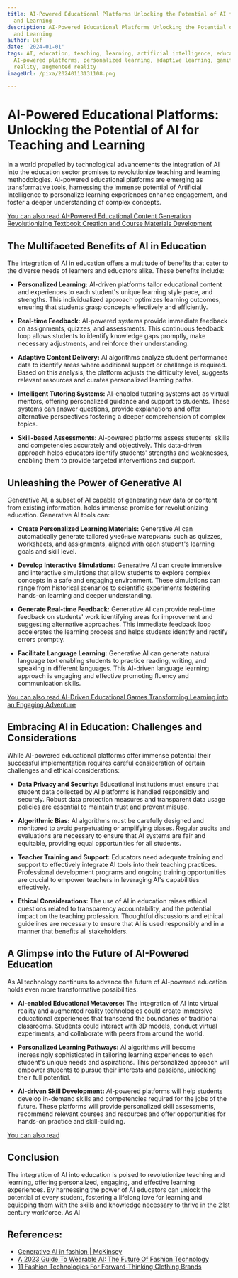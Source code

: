 ```yaml
---
title: AI-Powered Educational Platforms Unlocking the Potential of AI for Teaching
  and Learning
description: AI-Powered Educational Platforms Unlocking the Potential of AI for Teaching
  and Learning
author: Usf
date: '2024-01-01'
tags: AI, education, teaching, learning, artificial intelligence, educational technology,
  AI-powered platforms, personalized learning, adaptive learning, gamification, virtual
  reality, augmented reality
imageUrl: /pixa/20240113131108.png

---
```

# AI-Powered Educational  Platforms: Unlocking the Potential of AI for Teaching and Learning

In  a  world propelled by technological advancements the integration  of AI into the education sector promises to revolutionize  teaching and learning methodologies. AI-powered educational  platforms are emerging as transformative tools, harnessing the immense potential of Artificial Intelligence to personalize learning experiences enhance engagement, and foster a deeper understanding of complex  concepts.

[You can also  read AI-Powered Educational Content Generation Revolutionizing Textbook Creation and Course Materials Development](AI-Powered%20Educational%20Content%20Generation%20Revolutionizing%20Textbook%20Creation%20and%20Course%20Materials%20Development)


## The Multifaceted Benefits  of AI in Education

The integration of AI in education offers  a multitude of benefits that cater to the diverse needs of learners and  educators  alike. These benefits include:

- **Personalized Learning:** AI-driven platforms tailor educational content and experiences to each student's unique learning style pace, and strengths. This individualized approach optimizes learning outcomes, ensuring that  students grasp concepts  effectively and efficiently.

- **Real-time Feedback:** AI-powered systems  provide immediate feedback on assignments,  quizzes, and assessments. This continuous feedback loop allows students to identify knowledge gaps promptly, make necessary adjustments, and reinforce their understanding.

-  **Adaptive Content Delivery:** AI algorithms analyze student performance data  to identify  areas where additional support or challenge is required. Based on this analysis, the platform adjusts the difficulty level, suggests  relevant  resources and  curates personalized learning paths.

- **Intelligent Tutoring Systems:** AI-enabled tutoring systems  act as virtual mentors, offering personalized guidance and  support to students. These systems can answer questions, provide explanations and offer alternative perspectives fostering a deeper comprehension of complex topics.

- **Skill-based Assessments:** AI-powered platforms assess students' skills and competencies  accurately and  objectively.  This data-driven approach helps educators identify students' strengths and weaknesses, enabling them to provide  targeted  interventions  and support.

## Unleashing the Power of Generative AI

Generative AI, a subset of AI capable of generating new data or content from existing information, holds  immense  promise for revolutionizing  education. Generative AI tools can:

- **Create Personalized Learning  Materials:** Generative AI can automatically generate tailored учебные материалы such as quizzes,  worksheets, and assignments, aligned with each student's learning goals and skill level.

- **Develop Interactive Simulations:**  Generative AI can  create immersive and interactive simulations that allow students to  explore complex concepts in a safe and engaging environment.  These simulations can range from historical scenarios to  scientific  experiments  fostering hands-on learning and deeper understanding.

- **Generate Real-time Feedback:** Generative AI can provide  real-time feedback  on students'  work  identifying areas for  improvement and suggesting alternative approaches. This immediate feedback  loop accelerates the learning process and helps students identify and rectify errors promptly.

-  **Facilitate Language Learning:** Generative AI can generate natural language text enabling students  to practice reading, writing, and speaking in different languages. This AI-driven language learning approach is engaging and  effective promoting fluency and communication skills.

[You can also read AI-Driven Educational Games Transforming Learning into an Engaging Adventure](AI-Driven%20Educational%20Games%20Transforming%20Learning%20into%20an%20Engaging%20Adventure)


## Embracing AI in Education: Challenges and Considerations

While AI-powered educational platforms offer immense  potential their successful implementation requires careful consideration of certain  challenges and ethical considerations:

- **Data Privacy and Security:** Educational institutions must ensure that student data collected by AI  platforms is handled responsibly and securely. Robust data protection measures and transparent data usage policies  are essential to maintain trust and prevent misuse.

- **Algorithmic Bias:** AI algorithms must be carefully designed and monitored to avoid perpetuating or amplifying biases. Regular  audits and evaluations are necessary to ensure that  AI systems are fair and equitable, providing equal opportunities for all students.

- **Teacher Training and Support:** Educators need adequate training and support to effectively integrate AI tools into their teaching practices. Professional development programs and ongoing  training opportunities are crucial to empower teachers in leveraging AI's capabilities effectively.

-  **Ethical  Considerations:** The  use of  AI in education raises ethical questions related to  transparency accountability, and the potential impact  on the teaching profession. Thoughtful discussions and ethical guidelines are  necessary to  ensure that AI is used responsibly and  in a  manner that benefits all stakeholders.

##  A Glimpse into the Future of  AI-Powered Education

As AI technology continues to advance the  future of AI-powered  education holds even more transformative possibilities:

-  **AI-enabled Educational Metaverse:** The integration of AI into  virtual reality and augmented reality technologies could create immersive educational  experiences that transcend the boundaries of traditional classrooms. Students could interact with 3D  models, conduct virtual experiments, and collaborate with peers from around the world.

- **Personalized Learning Pathways:** AI algorithms will become increasingly sophisticated in tailoring learning experiences to each student's unique needs and aspirations. This personalized approach will  empower students to pursue their interests  and passions, unlocking their full potential.

- **AI-driven Skill Development:** AI-powered platforms will help  students develop in-demand skills and competencies required for the jobs of the future. These platforms will provide personalized skill  assessments, recommend relevant courses and resources and offer opportunities for hands-on practice and skill-building.

[You can also read ]()


## Conclusion

The integration of AI into education is poised to revolutionize  teaching and  learning, offering personalized, engaging, and effective learning experiences. By harnessing the power of AI educators can unlock the  potential of every student, fostering a lifelong love for learning and equipping them with the skills and knowledge necessary to thrive in the 21st century workforce. As AI

## References:
- [Generative AI in fashion | McKinsey](https://www.mckinsey.com/industries/retail/our-insights/generative-ai-unlocking-the-future-of-fashion)
- [A 2023 Guide To Wearable AI: The Future Of Fashion Technology](https://nftevening.com/a-2023-guide-to-wearable-ai-the-future-of-fashion-technology/)
- [11 Fashion Technologies For Forward-Thinking Clothing Brands](https://3dlook.ai/content-hub/top-11-fashion-technologies/)

